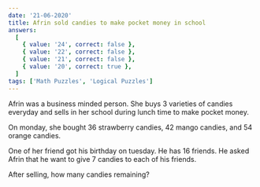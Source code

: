 ```yaml
---
date: '21-06-2020'
title: Afrin sold candies to make pocket money in school
answers:
  [
    { value: '24', correct: false },
    { value: '22', correct: false },
    { value: '21', correct: false },
    { value: '20', correct: true },
  ]
tags: ['Math Puzzles', 'Logical Puzzles']
---
```


Afrin was a business minded person. She buys 3 varieties of candies everyday and sells in her school during lunch time to make pocket money.

On monday, she bought 36 strawberry candies, 42 mango candies, and 54 orange candies.

One of her friend got his birthday on tuesday. He has 16 friends. He asked Afrin that he want to give 7 candies to each of his friends.

After selling, how many candies remaining?
